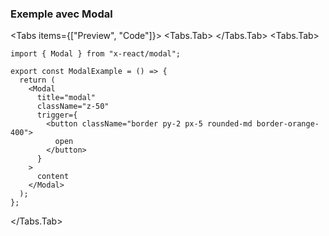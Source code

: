 ### Exemple avec Modal

<Tabs items={["Preview", "Code"]}>
  <Tabs.Tab>
    <Modal />
  </Tabs.Tab>
  <Tabs.Tab>

```tsx filename="Exemple.tsx"
import { Modal } from "x-react/modal";

export const ModalExample = () => {
  return (
    <Modal
      title="modal"
      className="z-50"
      trigger={
        <button className="border py-2 px-5 rounded-md border-orange-400">
          open
        </button>
      }
    >
      content
    </Modal>
  );
};
```

 </Tabs.Tab>
</Tabs>


